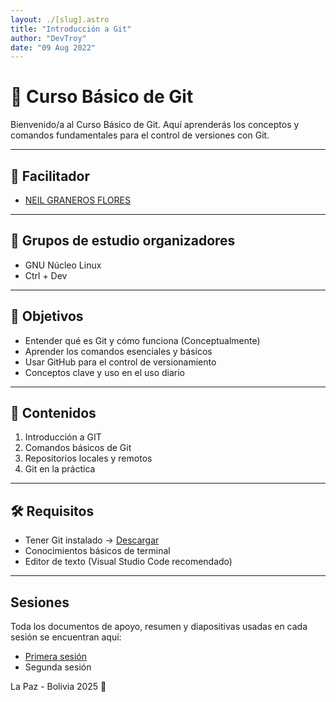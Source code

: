 ```yaml
---
layout: ./[slug].astro
title: "Introducción a Git"
author: "DevTroy"
date: "09 Aug 2022"
---
```


# 📘 Curso Básico de Git

Bienvenido/a al Curso Básico de Git. Aquí aprenderás los conceptos y comandos fundamentales para el control de versiones con Git.

---
## 👥 Facilitador

- [NEIL GRANEROS FLORES](https://github.com/reveluv1814)

---

## 🔰 Grupos de estudio organizadores

- GNU Núcleo Linux
- Ctrl + Dev
---

## 🎯 Objetivos

- Entender qué es Git y cómo funciona (Conceptualmente)
- Aprender los comandos esenciales y básicos
- Usar GitHub para el control de versionamiento
- Conceptos clave y uso en el uso diario

---

## 🧱 Contenidos

1. Introducción a GIT
2. Comandos básicos de Git
3. Repositorios locales y remotos
4. Git en la práctica

---

## 🛠️ Requisitos

- Tener Git instalado → [Descargar](https://git-scm.com/downloads)
- Conocimientos básicos de terminal
- Editor de texto (Visual Studio Code recomendado)


---

## Sesiones
Toda los documentos de apoyo, resumen y diapositivas usadas en cada sesión se encuentran aquí:
- [Primera sesión](./taller-git/sesion-1)
- Segunda sesión

La Paz - Bolivia 2025 🚀